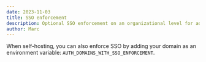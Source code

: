 ```yaml
---
date: 2023-11-03
title: SSO enforcement
description: Optional SSO enforcement on an organizational level for advanced security.
author: Marc
---
```



<ChangelogHeader />

When self-hosting, you can also enforce SSO by adding your domain as an environment variable: `AUTH_DOMAINS_WITH_SSO_ENFORCEMENT`.
